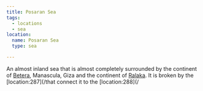 ```yaml
---
title: Posaran Sea
tags:
  - locations
  - sea
location:
  name: Posaran Sea
  type: sea

---
```


An almost inland sea that is almost completely surrounded by the continent of
[Betera](/world/locations/betera/), Manascula, Giza and the continent of
[Ralaka](/world/locations/ralaka/). It is broken by the \[location:287]\(/that connect
it to the \[location:288]\(/
